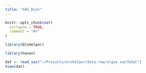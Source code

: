```yaml
---
title: "SAS_Dunn"
---
```


```r
knitr::opts_chunk$set(
  collapse = TRUE,
  comment = "#>"
)
```

```r
library(ECxHelper)
```


```r
library(haven)

dat <- read_sas("~/Projects/ecxhelper/data-raw/algae.sas7bdat")
View(dat)

```

